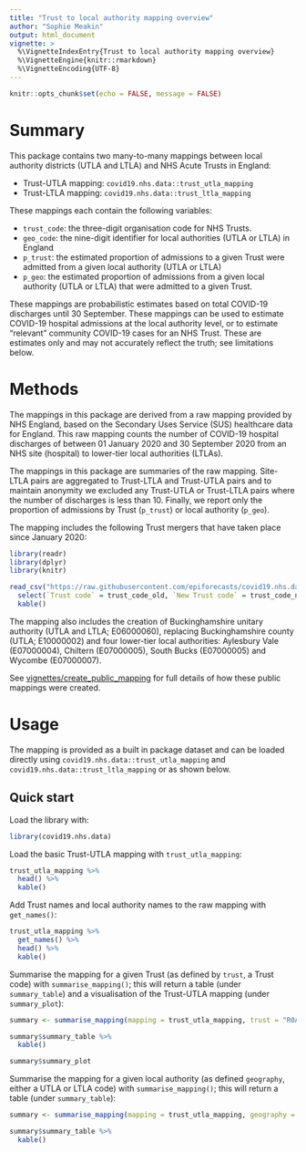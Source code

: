 ```yaml
---
title: "Trust to local authority mapping overview"
author: "Sophie Meakin"
output: html_document
vignette: >
  %\VignetteIndexEntry{Trust to local authority mapping overview}
  %\VignetteEngine{knitr::rmarkdown}
  %\VignetteEncoding{UTF-8}
---
```


```r

knitr::opts_chunk$set(echo = FALSE, message = FALSE)
```

# Summary

This package contains two many-to-many mappings between local authority districts (UTLA and LTLA) and NHS Acute Trusts in England:

* Trust-UTLA mapping: `covid19.nhs.data::trust_utla_mapping`
* Trust-LTLA mapping: `covid19.nhs.data::trust_ltla_mapping`

These mappings each contain the following variables:

* `trust_code`: the three-digit organisation code for NHS Trusts.
* `geo_code`: the nine-digit identifier for local authorities (UTLA or LTLA) in England
* `p_trust`: the estimated proportion of admissions to a given Trust were admitted from a given local authority (UTLA or LTLA)
* `p_geo`: the estimated proportion of admissions from a given local authority (UTLA or LTLA) that were admitted to a given Trust.

These mappings are probabilistic estimates based on total COVID-19 discharges until 30 September. These mappings can be used to estimate COVID-19 hospital admissions at the local authority level, or to estimate "relevant" community COVID-19 cases for an NHS Trust. These are estimates only and may not accurately reflect the truth; see limitations below.


# Methods

The mappings in this package are derived from a raw mapping provided by NHS England, based on the Secondary Uses Service (SUS) healthcare data for England. This raw mapping counts the number of COVID-19 hospital discharges of between 01 January 2020 and 30 September 2020 from an NHS site (hospital) to lower-tier local authorities (LTLAs).

The mappings in this package are summaries of the raw mapping. Site-LTLA pairs are aggregated to Trust-LTLA and Trust-UTLA pairs and to maintain anonymity we excluded any Trust-UTLA or Trust-LTLA pairs where the number of discharges is less than 10. Finally, we report only the proportion of admissions by Trust (`p_trust`) or local authority (`p_geo`).

The mapping includes the following Trust mergers that have taken place since January 2020:

```r
library(readr)
library(dplyr)
library(knitr)

read_csv("https://raw.githubusercontent.com/epiforecasts/covid19.nhs.data/main/data-raw/raw/england_trusts/trust_list.csv") %>%
  select(`Trust code` = trust_code_old, `New Trust code` = trust_code_new, `Merger date` = from_date) %>%
  kable()

```

The mapping also includes the creation of Buckinghamshire unitary authority (UTLA and LTLA; E06000060), replacing Buckinghamshire county (UTLA; E10000002) and four lower-tier local authorities: Aylesbury Vale (E07000004), Chiltern (E07000005), South Bucks (E07000005) and Wycombe (E07000007).

See [vignettes/create_public_mapping](https://epiforecasts.io/covid19.nhs.data/articles/create_public_mapping.html) for full details of how these public mappings were created.


# Usage

The mapping is provided as a built in package dataset and can be loaded directly using `covid19.nhs.data::trust_utla_mapping` and `covid19.nhs.data::trust_ltla_mapping` or as shown below.

## Quick start

Load the library with: 

```r
library(covid19.nhs.data)
```

Load the basic Trust-UTLA mapping with `trust_utla_mapping`:

```r

trust_utla_mapping %>%
  head() %>%
  kable()

```

Add Trust names and local authority names to the raw mapping with `get_names()`:

```r

trust_utla_mapping %>% 
  get_names() %>%
  head() %>%
  kable()

```

Summarise the mapping for a given Trust (as defined by `trust`, a Trust code) with `summarise_mapping()`; this will return a table (under `summary_table`) and a visualisation of the Trust-UTLA mapping (under `summary_plot`):

```r

summary <- summarise_mapping(mapping = trust_utla_mapping, trust = "R0A")

summary$summary_table %>%
  kable()

summary$summary_plot

```

Summarise the mapping for a given local authority (as defined `geography`, either a UTLA or LTLA code) with `summarise_mapping()`; this will return a table (under `summary_table`):

```r

summary <- summarise_mapping(mapping = trust_utla_mapping, geography = "E09000012")

summary$summary_table %>%
  kable()

```


